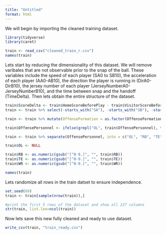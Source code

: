 ```yaml
---
title: "Untitled"
format: html
---
```


We will begin by importing the cleaned training dataset.

```r
library(tidyverse)
library(caret)

train <- read_csv("cleaned_train_r.csv")
names(train)
```

Lets start by reducing the dimensionality of this dataset. We will remove varibales that are not observable prior to the snap of the ball. These variables include the speed of each player (SA0 to SB10), the acceleration of each player (AA0-AB10), the direction the player is running in (DirA0-DirB10), the jersey number of each player (JerseyNumberA0-JerseyNumberB10), and the time between snap and the handoff (TimeDelta). Then lets obtain the entire structure of the dataset.

```r
train$ScoreDelta <- train$HomeScoreBeforePlay - train$VisitorScoreBeforePlay
train <- train %>% select(-starts_with("SA"), -starts_with("SB"), -starts_with("AA"), -starts_with("AB"), -starts_with("DirA"), -starts_with("DirB"), -starts_with("DisA"), -starts_with("DisB"), -starts_with("JerseyNumber"), -TimeDelta, -starts_with("HomeScoreBeforePlay"), -starts_with("VisitorScoreBeforePlay"), -ends_with("TeamAbbr"), -starts_with("PlayerCollege"), -starts_with("Position"), -starts_with("Birth"), -starts_with("Location"), -starts_with("PlayID"), -starts_with("Season"))

train <- train %>% mutate(OffenseFormation = as.factor(OffenseFormation), PossessionTeam = as.factor(PossessionTeam), FieldPosition = as.factor(FieldPosition), PlayDirection = as.factor(PlayDirection), StadiumType = as.factor(StadiumType), Turf = as.factor(Turf), GameWeather = as.factor(GameWeather), WindDirection = as.factor(WindDirection), Down = as.factor(Down), Quarter = as.factor(Quarter), Distance = as.factor(Distance), Week = as.factor(Week), DL = as.factor(DL), LB = as.factor(LB), BL = as.factor(BL), GameHour = as.factor(GameHour))

train$OffensePersonnel <- ifelse(grepl("OL", train$OffensePersonnel), train$OffensePersonnel, paste0("0 OL, ", train$OffensePersonnel))

train <- train %>% separate(OffensePersonnel, into = c("OL", "RB", "TE", "WR"), sep = ",\\s*", convert = TRUE)

train$OL <- NULL

train$RB <- as.numeric(gsub("[^0-9.]", "", train$RB))
train$TE <- as.numeric(gsub("[^0-9.]", "", train$TE))
train$WR <- as.numeric(gsub("[^0-9.]", "", train$WR))

names(train)
```

Lets randomize all rows in the train datset to ensure independence.

```r
set.seed(69)
train <- train[sample(nrow(train)),]
```

```r
#print the first 5 rows of the dataset and show all 227 columns
str(train, list.len=ncol(train))
```

Now lets save this new fully cleaned and ready to use dataset.

```r
write_csv(train, "train_ready.csv")
```